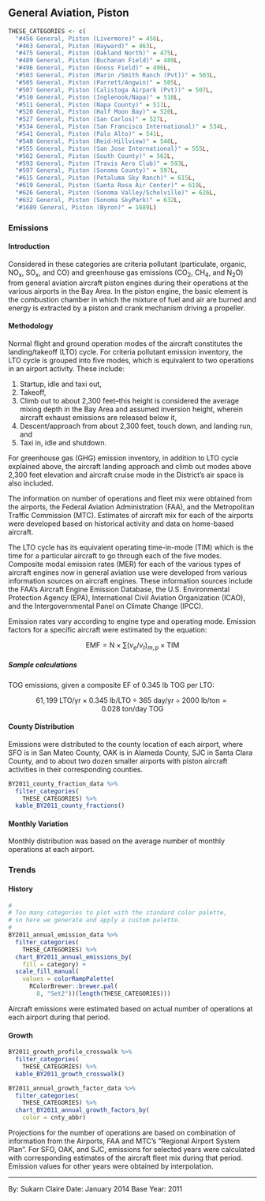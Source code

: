 ## General Aviation, Piston

```r
THESE_CATEGORIES <- c(
  "#456 General, Piston (Livermore)" = 456L,
  "#463 General, Piston (Hayward)" = 463L,
  "#475 General, Piston (Oakland North)" = 475L,
  "#489 General, Piston (Buchanan Field)" = 489L,
  "#496 General, Piston (Gnoss Field)" = 496L,
  "#503 General, Piston (Marin /Smith Ranch (Pvt))" = 503L,
  "#505 General, Piston (Parrett/Angwin)" = 505L,
  "#507 General, Piston (Calistoga Airpark (Pvt))" = 507L,
  "#510 General, Piston (Inglenook/Napa)" = 510L,
  "#511 General, Piston (Napa County)" = 511L,
  "#520 General, Piston (Half Moon Bay)" = 520L,
  "#527 General, Piston (San Carlos)" = 527L,
  "#534 General, Piston (San Francisco International)" = 534L,
  "#541 General, Piston (Palo Alto)" = 541L,
  "#548 General, Piston (Reid-Hillview)" = 548L,
  "#555 General, Piston (San Jose International)" = 555L,
  "#562 General, Piston (South County)" = 562L,
  "#593 General, Piston (Travis Aero Club)" = 593L,
  "#597 General, Piston (Sonoma County)" = 597L,
  "#615 General, Piston (Petaluma Sky Ranch)" = 615L,
  "#619 General, Piston (Santa Rosa Air Center)" = 619L,
  "#626 General, Piston (Sonoma Valley/Schelville)" = 626L,
  "#632 General, Piston (Sonoma SkyPark)" = 632L,
  "#1689 General, Piston (Byron)" = 1689L)
```

### Emissions

#### Introduction {-}

Considered in these categories are criteria pollutant (particulate, organic, NO~x~, SO~x~, and CO) and greenhouse gas emissions (CO~2~, CH~4~, and N~2~O) from general aviation aircraft piston engines during their operations at the various airports in the Bay Area. In the piston engine, the basic element is the combustion chamber in which the mixture of fuel and air are burned and energy is extracted by a piston and crank mechanism driving a propeller.

#### Methodology {-}

Normal flight and ground operation modes of the aircraft constitutes the landing/takeoff (LTO) cycle. For criteria pollutant emission inventory, the LTO cycle is grouped into five modes, which is equivalent to two operations in an airport activity. These include:

1. Startup, idle and taxi out,
2. Takeoff,
3. Climb out to about 2,300 feet--this height is considered the average mixing
depth in the Bay Area and assumed inversion height, wherein aircraft exhaust
emissions are released below it,
4. Descent/approach from about 2,300 feet, touch down, and landing run, and
5. Taxi in, idle and shutdown.

For greenhouse gas (GHG) emission inventory, in addition to LTO cycle explained above, the aircraft landing approach and climb out modes above 2,300 feet elevation and aircraft cruise mode in the District’s air space is also included.

The information on number of operations and fleet mix were obtained from the airports, the Federal Aviation Administration (FAA), and the Metropolitan Traffic Commission (MTC). Estimates of aircraft mix for each of the airports were developed based on historical activity and data on home-based aircraft.

The LTO cycle has its equivalent operating time-in-mode (TIM) which is the time for a particular aircraft to go through each of the five modes. Composite modal emission rates (MER) for each of the various types of aircraft engines now in general aviation use were developed from various information sources on aircraft engines. These information sources include the FAA’s Aircraft Engine Emission Database, the U.S. Environmental Protection Agency (EPA), International Civil Aviation Organization (ICAO), and the Intergovernmental Panel on Climate Change (IPCC).

Emission rates vary according to engine type and operating mode. Emission factors for a specific aircraft were estimated by the equation:

$$
\text{EMF} = \text{N} \times \sum{\left( v_e / v_t \right)_{m,p}} \times \text{TIM}
$$

##### Sample calculations {-} 

TOG emissions, given a composite EF of 0.345 lb TOG per LTO:

$$
61,199\ \text{LTO/yr} \times 0.345\ \text{lb/LTO} \div 365\ \text{day/yr} \div \text{2000 lb/ton} = 0.028\ \text{ton/day}\ \text{TOG}
$$

#### County Distribution {-}

Emissions were distributed to the county location of each airport, where SFO is in San Mateo County, OAK is in Alameda County, SJC in Santa Clara County, and to about two dozen smaller airports with piston aircraft activities in their corresponding counties.

```r
BY2011_county_fraction_data %>%
  filter_categories(
    THESE_CATEGORIES) %>%
  kable_BY2011_county_fractions()
```

#### Monthly Variation {-}

Monthly distribution was based on the average number of monthly operations at each airport.

### Trends

#### History {-}

```r
#
# Too many categories to plot with the standard color palette,
# so here we generate and apply a custom palette.
#
BY2011_annual_emission_data %>%
  filter_categories(
    THESE_CATEGORIES) %>%
  chart_BY2011_annual_emissions_by(
    fill = category) +
  scale_fill_manual(
    values = colorRampPalette(
      RColorBrewer::brewer.pal(
        8, "Set2"))(length(THESE_CATEGORIES)))
```

Aircraft emissions were estimated based on actual number of operations at each airport during that period.

#### Growth {-}

```r
BY2011_growth_profile_crosswalk %>%
  filter_categories(
    THESE_CATEGORIES) %>%
  kable_BY2011_growth_crosswalk()
```

```r
BY2011_annual_growth_factor_data %>%
  filter_categories(
    THESE_CATEGORIES) %>%
  chart_BY2011_annual_growth_factors_by(
    color = cnty_abbr) 
```

Projections for the number of operations are based on combination of information from the Airports, FAA and MTC’s “Regional Airport System Plan”. For SFO, OAK, and SJC, emissions for selected years were calculated with corresponding estimates of the aircraft fleet mix during that period. Emission values for other years were obtained by interpolation.

***

By: Sukarn Claire 
Date: January 2014 
Base Year: 2011
